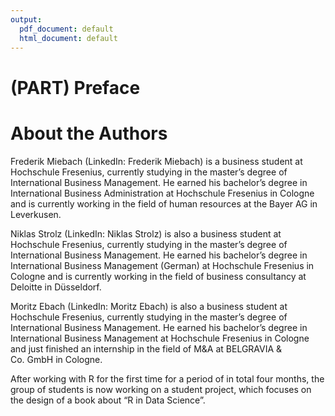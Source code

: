 ```yaml
---
output:
  pdf_document: default
  html_document: default
---
```

# (PART) Preface {-}

# About the Authors

Frederik Miebach (LinkedIn: Frederik Miebach) is a business student at Hochschule Fresenius, currently studying in the master's degree of International Business Management. He earned his bachelor's degree in International Business Administration at Hochschule Fresenius in Cologne and is currently working in the field of human resources at the Bayer AG in Leverkusen.

Niklas Strolz (LinkedIn: Niklas Strolz) is also a business student at Hochschule Fresenius, currently studying in the master's degree of International Business Management. He earned his bachelor's degree in International Business Management (German) at Hochschule Fresenius in Cologne and is currently working in the field of business consultancy at Deloitte in Düsseldorf.

Moritz Ebach (LinkedIn: Moritz Ebach) is also a business student at Hochschule Fresenius, currently studying in the master's degree of International Business Management. He earned his bachelor's degree in International Business Management at Hochschule Fresenius in Cologne and just finished an internship in the field of M&A at BELGRAVIA & Co. GmbH in Cologne.

After working with R for the first time for a period of in total four months, the group of students is now working on a student project, which focuses on the design of a book about "R in Data Science". 